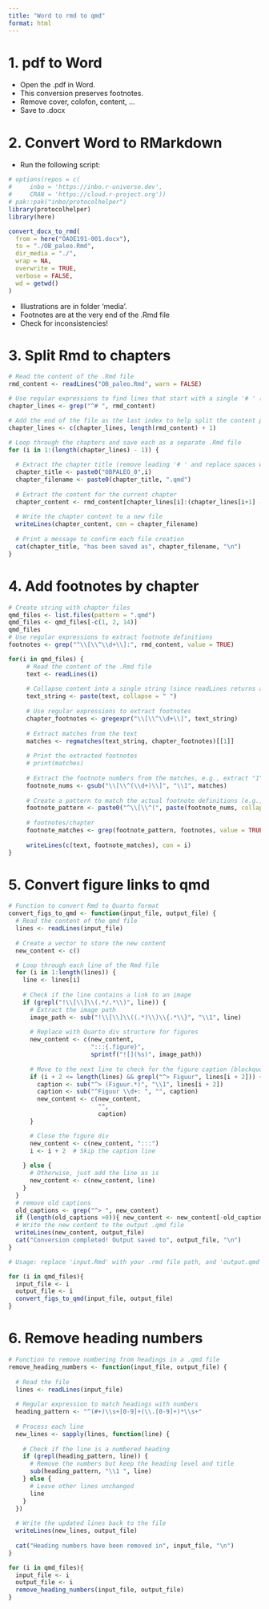 ```yaml
---
title: "Word to rmd to qmd"
format: html
---
```


# 1. pdf to Word

- Open the .pdf in Word.
- This conversion preserves footnotes.
- Remove cover, colofon, content, ...
- Save to .docx

# 2. Convert Word to RMarkdown

- Run the following script:

```r
# options(repos = c(
#     inbo = 'https://inbo.r-universe.dev',
#     CRAN = 'https://cloud.r-project.org'))
# pak::pak("inbo/protocolhelper")
library(protocolhelper)
library(here)

convert_docx_to_rmd(
  from = here("OAOE191-001.docx"),
  to = "./OB_paleo.Rmd",
  dir_media = "./",
  wrap = NA,
  overwrite = TRUE,
  verbose = FALSE,
  wd = getwd()
)
```

- Illustrations are in folder 'media'.
- Footnotes are at the very end of the .Rmd file
- Check for inconsistencies!

# 3. Split Rmd to chapters

```r
# Read the content of the .Rmd file
rmd_content <- readLines("OB_paleo.Rmd", warn = FALSE)

# Use regular expressions to find lines that start with a single '# ' (indicating chapter headers)
chapter_lines <- grep("^# ", rmd_content)

# Add the end of the file as the last index to help split the content properly
chapter_lines <- c(chapter_lines, length(rmd_content) + 1)

# Loop through the chapters and save each as a separate .Rmd file
for (i in 1:(length(chapter_lines) - 1)) {
  
  # Extract the chapter title (remove leading '# ' and replace spaces with underscores for      filenames)
  chapter_title <- paste0("OBPALEO_0",i)
  chapter_filename <- paste0(chapter_title, ".qmd")
  
  # Extract the content for the current chapter
  chapter_content <- rmd_content[chapter_lines[i]:(chapter_lines[i+1] - 1)]
  
  # Write the chapter content to a new file
  writeLines(chapter_content, con = chapter_filename)
  
  # Print a message to confirm each file creation
  cat(chapter_title, "has been saved as", chapter_filename, "\n")
}
```


# 4. Add footnotes by chapter

```r
# Create string with chapter files
qmd_files <- list.files(pattern = ".qmd")
qmd_files <- qmd_files[-c(1, 2, 14)]
qmd_files
# Use regular expressions to extract footnote definitions
footnotes <- grep("^\\[\\^\\d+\\]:", rmd_content, value = TRUE)

for(i in qmd_files) {
     # Read the content of the .Rmd file
     text <- readLines(i)
     
     # Collapse content into a single string (since readLines returns a vector)
     text_string <- paste(text, collapse = " ")
     
     # Use regular expressions to extract footnotes
     chapter_footnotes <- gregexpr("\\[\\^\\d+\\]", text_string)
     
     # Extract matches from the text
     matches <- regmatches(text_string, chapter_footnotes)[[1]]
     
     # Print the extracted footnotes
     # print(matches)
     
     # Extract the footnote numbers from the matches, e.g., extract "1" from "[^1]"
     footnote_nums <- gsub("\\[\\^(\\d+)\\]", "\\1", matches)
     
     # Create a pattern to match the actual footnote definitions (e.g., "[^1]:")
     footnote_pattern <- paste0("^\\[\\^(", paste(footnote_nums, collapse = "|"), ")\\]:")
     
     # footnotes/chapter
     footnote_matches <- grep(footnote_pattern, footnotes, value = TRUE)
     
     writeLines(c(text, footnote_matches), con = i)
}
```


# 5. Convert figure links to qmd

```r
# Function to convert Rmd to Quarto format
convert_figs_to_qmd <- function(input_file, output_file) {
  # Read the content of the qmd file
  lines <- readLines(input_file)
  
  # Create a vector to store the new content
  new_content <- c()

  # Loop through each line of the Rmd file
  for (i in 1:length(lines)) {
    line <- lines[i]
    
    # Check if the line contains a link to an image
    if (grepl("!\\[\\]\\(.*/.*\\)", line)) {
      # Extract the image path
      image_path <- sub("!\\[\\]\\((.*)\\)\\{.*\\}", "\\1", line)
      
      # Replace with Quarto div structure for figures
      new_content <- c(new_content, 
                       ":::{.figure}", 
                       sprintf("![](%s)", image_path))
      
      # Move to the next line to check for the figure caption (blockquote)
      if (i + 2 <= length(lines) && grepl("^> Figuur", lines[i + 2])) {
        caption <- sub("^> (Figuur.*)", "\\1", lines[i + 2])
        caption <- sub("^Figuur \\d+: ", "", caption)
        new_content <- c(new_content,
                         "",
                         caption)
      }

      # Close the figure div
      new_content <- c(new_content, ":::")
      i <- i + 2  # Skip the caption line
      
    } else {
      # Otherwise, just add the line as is
      new_content <- c(new_content, line)
    }
  }
  # remove old captions
  old_captions <- grep("^> ", new_content)
  if (length(old_captions >0)){ new_content <- new_content[-old_captions]}
  # Write the new content to the output .qmd file
  writeLines(new_content, output_file)
  cat("Conversion completed! Output saved to", output_file, "\n")
}

# Usage: replace 'input.Rmd' with your .rmd file path, and 'output.qmd' with desired .qmd file path

```

```r
for (i in qmd_files){
  input_file <- i
  output_file <- i
  convert_figs_to_qmd(input_file, output_file)
}
```

# 6. Remove heading numbers

```r
# Function to remove numbering from headings in a .qmd file
remove_heading_numbers <- function(input_file, output_file) {
  
  # Read the file
  lines <- readLines(input_file)
  
  # Regular expression to match headings with numbers
  heading_pattern <- "^(#+)\\s+[0-9]+(\\.[0-9]+)*\\s+"
  
  # Process each line
  new_lines <- sapply(lines, function(line) {
    
    # Check if the line is a numbered heading
    if (grepl(heading_pattern, line)) {
      # Remove the numbers but keep the heading level and title
      sub(heading_pattern, "\\1 ", line)
    } else {
      # Leave other lines unchanged
      line
    }
  })
  
  # Write the updated lines back to the file
  writeLines(new_lines, output_file)
  
  cat("Heading numbers have been removed in", input_file, "\n")
}

```

```r
for (i in qmd_files){
  input_file <- i
  output_file <- i
  remove_heading_numbers(input_file, output_file)
}
```

